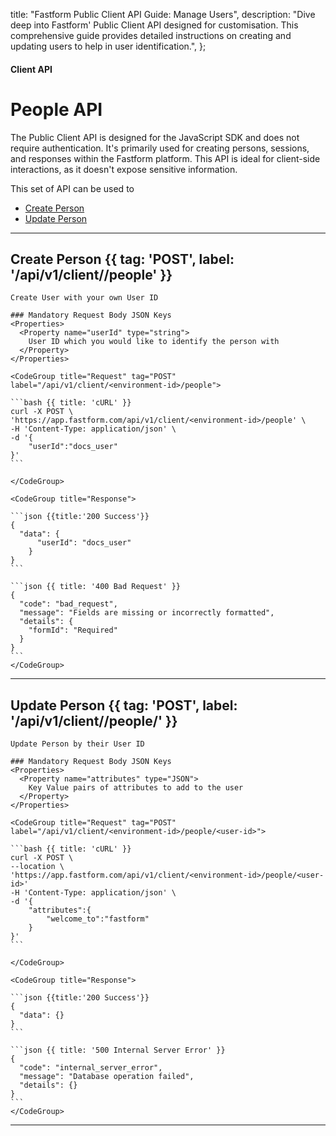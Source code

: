 
  title: "Fastform Public Client API Guide: Manage Users",
  description:
    "Dive deep into Fastform' Public Client API designed for customisation. This comprehensive guide provides detailed instructions on creating and updating users to help in user identification.",
};

#### Client API

# People API

The Public Client API is designed for the JavaScript SDK and does not require authentication. It's primarily used for creating persons, sessions, and responses within the Fastform platform. This API is ideal for client-side interactions, as it doesn't expose sensitive information.

This set of API can be used to
- [Create Person](#create-person)
- [Update Person](#update-person)

---

## Create Person {{ tag: 'POST', label: '/api/v1/client/<environment-id>/people' }}

<Row>
  <Col>

    Create User with your own User ID

    ### Mandatory Request Body JSON Keys
    <Properties>
      <Property name="userId" type="string">
        User ID which you would like to identify the person with
      </Property>
    </Properties>

  </Col>
  <Col sticky>

    <CodeGroup title="Request" tag="POST" label="/api/v1/client/<environment-id>/people">

    ```bash {{ title: 'cURL' }}
    curl -X POST \
    'https://app.fastform.com/api/v1/client/<environment-id>/people' \
    -H 'Content-Type: application/json' \
    -d '{
        "userId":"docs_user"
    }'
    ```

    </CodeGroup>

    <CodeGroup title="Response">

    ```json {{title:'200 Success'}}
    {
      "data": {
          "userId": "docs_user"
        }
    }
    ```

    ```json {{ title: '400 Bad Request' }}
    {
      "code": "bad_request",
      "message": "Fields are missing or incorrectly formatted",
      "details": {
        "formId": "Required"
      }
    }
    ```
    </CodeGroup>

  </Col>
</Row>

---

## Update Person {{ tag: 'POST', label: '/api/v1/client/<environment-id>/people/<user-id>' }}

<Row>
  <Col>

    Update Person by their User ID

    ### Mandatory Request Body JSON Keys
    <Properties>
      <Property name="attributes" type="JSON">
        Key Value pairs of attributes to add to the user
      </Property>
    </Properties>

  </Col>
  <Col sticky>

    <CodeGroup title="Request" tag="POST" label="/api/v1/client/<environment-id>/people/<user-id>">

    ```bash {{ title: 'cURL' }}
    curl -X POST \
    --location \
    'https://app.fastform.com/api/v1/client/<environment-id>/people/<user-id>'
    -H 'Content-Type: application/json' \
    -d '{
        "attributes":{
            "welcome_to":"fastform"
        }
    }'
    ```

    </CodeGroup>

    <CodeGroup title="Response">

    ```json {{title:'200 Success'}}
    {
      "data": {}
    }
    ```

    ```json {{ title: '500 Internal Server Error' }}
    {
      "code": "internal_server_error",
      "message": "Database operation failed",
      "details": {}
    }
    ```
    </CodeGroup>

  </Col>
</Row>

---

